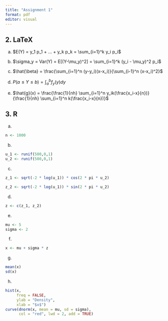 ```yaml
---
title: "Assignment 1"
format: pdf
editor: visual
---
```


## 2. LaTeX

(a) $E(Y) = y_1 p_1 + ... + y_k p_k = \sum_{i=1}^k y_i p_i$

(b) $\sigma_y = Var(Y) = E[(Y-\mu_y)^2] = \sum_{i=1}^k (y_i - \mu_y)^2 p_i$

(c) $\hat{\beta} = \frac{\sum_{i=1}^n (y-y_i)(x-x_i)}{\sum_{i-1}^n (x-x_i)^2}$

(d) $P(a \leq Y \leq b) = \int_{a}^{b} f_y (y)dy$

(e) $\hat{g}(x) = \frac{\frac{1}{nh} \sum_{i=1}^n y_ik(\frac{x_i-x}{n})}{\frac{1}{nh} \sum_{i=1}^n k(\frac{x_i-x}{n})}$

## 3. R

(a) 

```r
n <- 1000 

```


(b) 

```r
u_1 <- runif(500,0,1)
u_2 <- runif(500,0,1)

```

(c)

```r
z_1 <- sqrt(-2 * log(u_1)) * cos(2 * pi * u_2)

z_2 <- sqrt(-2 * log(u_1)) * sin(2 * pi * u_2)

```



(d)

```r
z <- c(z_1, z_2)

```


(e)

```r
mu <- 5
sigma <- 2

```

(f)

```r
x <- mu + sigma * z

```


(g)

```r
mean(x)
sd(x)

```


(h)

```r
hist(x,
     freq = FALSE,
     ylab = "Density",
     xlab = "$x$")
curve(dnorm(x, mean = mu, sd = sigma),
      col = "red", lwd = 2, add = TRUE)
```
      
  
